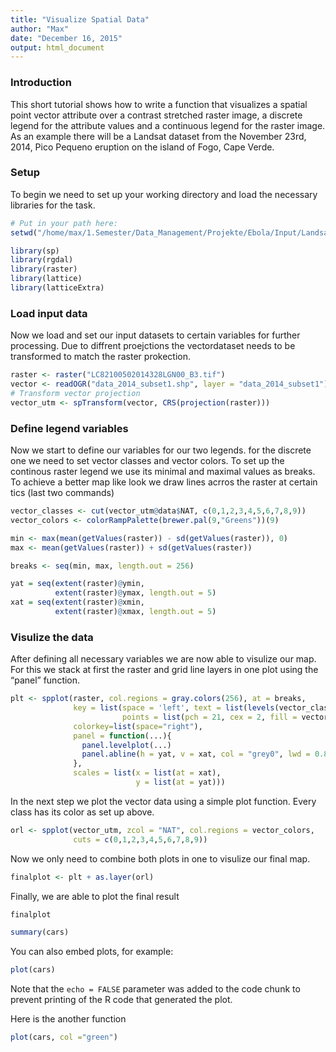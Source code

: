 ```yaml
---
title: "Visualize Spatial Data"
author: "Max"
date: "December 16, 2015"
output: html_document
---
```


### Introduction ###

This short tutorial shows how to write a function that visualizes a spatial 
point vector attribute over a contrast stretched raster image, a discrete legend 
for the attribute values and a continuous legend for the raster image. As an 
example there will be a Landsat dataset from the November 23rd, 2014, Pico
Pequeno eruption on the island of Fogo, Cape Verde.

### Setup ###

To begin we need to set up your working directory and load the necessary 
libraries for the task.

```r
# Put in your path here:
setwd("/home/max/1.Semester/Data_Management/Projekte/Ebola/Input/Landsat/")

library(sp)
library(rgdal)
library(raster)
library(lattice)
library(latticeExtra)

```

### Load input data ###

Now we load and set our input datasets to certain variables for further 
processing. Due to diffrent proejctions the vectordataset needs to be 
transformed to match the raster prokection.


```r
raster <- raster("LC82100502014328LGN00_B3.tif")
vector <- readOGR("data_2014_subset1.shp", layer = "data_2014_subset1")
# Transform vector projection 
vector_utm <- spTransform(vector, CRS(projection(raster)))
```

### Define legend variables ###
Now we start to define our variables for our two legends. for the discrete one 
we need to set vector classes and vector colors. To set up the continous raster 
legend we use its minimal and maximal values as breaks. To achieve a better
map like look we draw lines acrros the raster at certain tics (last two commands)

```r
vector_classes <- cut(vector_utm@data$NAT, c(0,1,2,3,4,5,6,7,8,9))
vector_colors <- colorRampPalette(brewer.pal(9,"Greens"))(9)

min <- max(mean(getValues(raster)) - sd(getValues(raster)), 0)
max <- mean(getValues(raster)) + sd(getValues(raster))

breaks <- seq(min, max, length.out = 256)

yat = seq(extent(raster)@ymin, 
          extent(raster)@ymax, length.out = 5)
xat = seq(extent(raster)@xmin, 
          extent(raster)@xmax, length.out = 5)
```

### Visulize the data ###

After defining all necessary variables we are now able to visulize our map. For 
this we stack at first the raster and grid line layers in one plot 
using the "panel" function.

```r
plt <- spplot(raster, col.regions = gray.colors(256), at = breaks,
              key = list(space = 'left', text = list(levels(vector_classes)), 
                         points = list(pch = 21, cex = 2, fill = vector_colors)),
              colorkey=list(space="right"),
              panel = function(...){
                panel.levelplot(...)
                panel.abline(h = yat, v = xat, col = "grey0", lwd = 0.8, lty = 3) 
              },
              scales = list(x = list(at = xat),
                            y = list(at = yat)))
```

In the next step we plot the vector data using a simple plot function. Every
class has its color as set up above.

```R
orl <- spplot(vector_utm, zcol = "NAT", col.regions = vector_colors, 
              cuts = c(0,1,2,3,4,5,6,7,8,9))
```

Now we only need to combine both plots in one to visulize our final 
map.

```R
finalplot <- plt + as.layer(orl)
```

Finally, we are able to plot the final result

```R
finalplot
```
```r
summary(cars)
```

You can also embed plots, for example:

```r
plot(cars)
```

Note that the `echo = FALSE` parameter was added to the code chunk to prevent printing of the R code that generated the plot.

Here is the another function

```r
plot(cars, col ="green")
```

